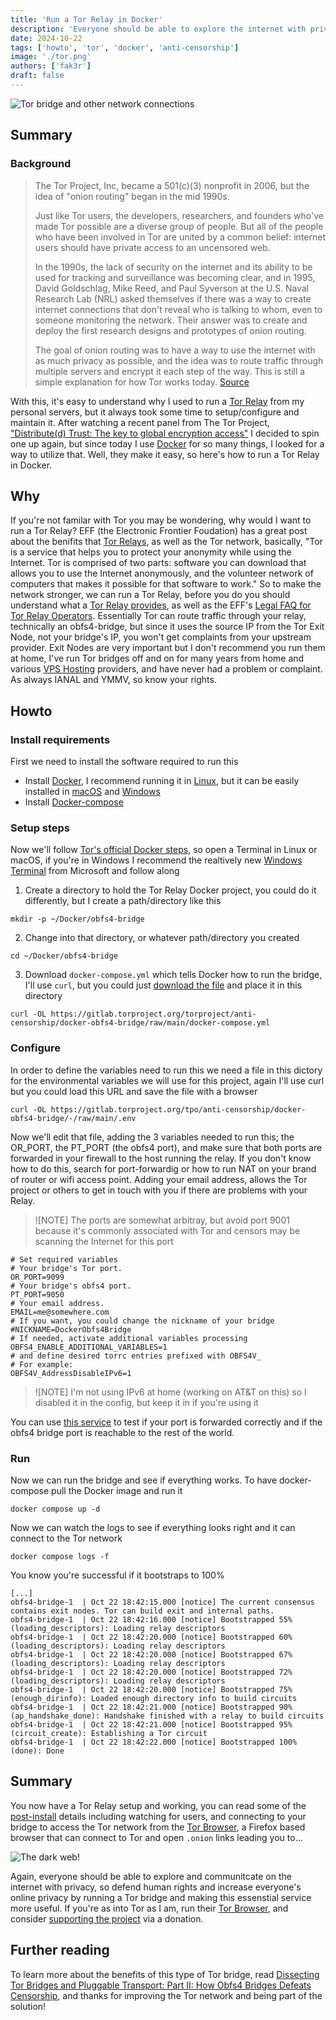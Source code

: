 ```yaml
---
title: 'Run a Tor Relay in Docker'
description: 'Everyone should be able to explore the internet with privacy, help defend human rights and online privacy for all by running a Tor bridge'
date: 2024-10-22
tags: ['howto', 'tor', 'docker', 'anti-censorship']
image: './tor.png'
authors: ['fak3r']
draft: false
---
```


![Tor bridge and other network connections](tor-bridge.jpg)

## Summary

### Background

<blockquote>
The Tor Project, Inc, became a 501(c)(3) nonprofit in 2006, but the idea of "onion routing" began in the mid 1990s.

Just like Tor users, the developers, researchers, and founders who've made Tor possible are a diverse group of people. But all of the people who have been involved in Tor are united by a common belief: internet users should have private access to an uncensored web.

In the 1990s, the lack of security on the internet and its ability to be used for tracking and surveillance was becoming clear, and in 1995, David Goldschlag, Mike Reed, and Paul Syverson at the U.S. Naval Research Lab (NRL) asked themselves if there was a way to create internet connections that don't reveal who is talking to whom, even to someone monitoring the network. Their answer was to create and deploy the first research designs and prototypes of onion routing.

The goal of onion routing was to have a way to use the internet with as much privacy as possible, and the idea was to route traffic through multiple servers and encrypt it each step of the way. This is still a simple explanation for how Tor works today. [Source](https://www.torproject.org/about/history/)

</blockquote>

With this, it's easy to understand why I used to run a [Tor Relay](https://community.torproject.org/relay/) from my personal servers, but it always took some time to setup/configure and maintain it. After watching a recent panel from The Tor Project, ["Distribute(d) Trust: The key to global encryption access"](https://www.youtube.com/live/r-wgsjyQlLs) I decided to spin one up again, but since today I use [Docker](https://www.docker.com/) for so many things, I looked for a way to utilize that. Well, they make it easy, so here's how to run a Tor Relay in Docker.

## Why

If you're not familar with Tor you may be wondering, why would I want to run a Tor Relay? EFF (the Electronic Frontier Foudation) has a great post about the benifits that [Tor Relays](https://www.eff.org/pages/what-tor-relay), as well as the Tor network, basically, "Tor is a service that helps you to protect your anonymity while using the Internet. Tor is comprised of two parts: software you can download that allows you to use the Internet anonymously, and the volunteer network of computers that makes it possible for that software to work." So to make the network stronger, we can run a Tor Relay, before you do you should understand what a [Tor Relay provides](https://blog.torproject.org/new-guide-running-tor-relay/), as well as the EFF's [Legal FAQ for Tor Relay Operators](https://www.eff.org/pages/legal-faq-tor-relay-operators). Essentially Tor can route traffic through your relay, technically an obfs4-bridge, but since it uses the source IP from the Tor Exit Node, not your bridge's IP, you won't get complaints from your upstream provider. Exit Nodes are very important but I don't recommend you run them at home, I've run Tor bridges off and on for many years from home and various [VPS Hosting](https://cloud.google.com/learn/what-is-a-virtual-private-server) providers, and have never had a problem or complaint. As always IANAL and YMMV, so know your rights.

## Howto

### Install requirements

First we need to install the software required to run this

- Install [Docker](https://docs.docker.com/get-started/get-docker/), I recommend running it in [Linux](https://docs.docker.com/desktop/install/linux/), but it can be easily installed in [macOS](https://docs.docker.com/desktop/install/mac-install/) and [Windows](https://docs.docker.com/desktop/install/windows-install/)
- Install [Docker-compose](https://docs.docker.com/compose/install/)

### Setup steps

Now we'll follow [Tor's official Docker steps](https://community.torproject.org/relay/setup/bridge/docker/), so open a Terminal in Linux or macOS, if you're in Windows I recommend the realtively new [Windows Terminal](https://apps.microsoft.com/detail/9n0dx20hk701) from Microsoft and follow along

1. Create a directory to hold the Tor Relay Docker project, you could do it differently, but I create a path/directory like this

```shell
mkdir -p ~/Docker/obfs4-bridge
```

2. Change into that directory, or whatever path/directory you created

```shell
cd ~/Docker/obfs4-bridge
```

3. Download `docker-compose.yml` which tells Docker how to run the bridge, I'll use `curl`, but you could just [download the file](https://gitlab.torproject.org/torproject/anti-censorship/docker-obfs4-bridge/raw/main/docker-compose.yml) and place it in this directory

```shell
curl -OL https://gitlab.torproject.org/torproject/anti-censorship/docker-obfs4-bridge/raw/main/docker-compose.yml
```

### Configure

In order to define the variables need to run this we need a file in this dictory for the environmental variables we will use for this project, again I'll use curl but you could load this URL and save the file with a browser

```shell
curl -OL https://gitlab.torproject.org/tpo/anti-censorship/docker-obfs4-bridge/-/raw/main/.env
```

Now we'll edit that file, adding the 3 variables needed to run this; the OR_PORT, the PT_PORT (the obfs4 port), and make sure that both ports are forwarded in your firewall to the host running the relay. If you don't know how to do this, search for port-forwardig or how to run NAT on your brand of router or wifi access point. Adding your email address, allows the Tor project or others to get in touch with you if there are problems with your Relay.

> ![NOTE]
> The ports are somewhat arbitray, but avoid port 9001 because it's commonly associated with Tor and censors may be scanning the Internet for this port

```shell
# Set required variables
# Your bridge's Tor port.
OR_PORT=9099
# Your bridge's obfs4 port.
PT_PORT=9050
# Your email address.
EMAIL=me@somewhere.com
# If you want, you could change the nickname of your bridge
#NICKNAME=DockerObfs4Bridge
# If needed, activate additional variables processing
OBFS4_ENABLE_ADDITIONAL_VARIABLES=1
# and define desired torrc entries prefixed with OBFS4V_
# For example:
OBFS4V_AddressDisableIPv6=1
```

> ![NOTE]
> I'm not using IPv6 at home (working on AT&T on this) so I disabled it in the config, but keep it in if you're using it

You can use [this service](https://bridges.torproject.org/scan/) to test if your port is forwarded correctly and if the obfs4 bridge port is reachable to the rest of the world.

### Run

Now we can run the bridge and see if everything works. To have docker-compose pull the Docker image and run it

```shell
docker compose up -d
```

Now we can watch the logs to see if everything looks right and it can connect to the Tor network

```shell
docker compose logs -f
```

You know you're successful if it bootstraps to 100%

```shell
[...]
obfs4-bridge-1  | Oct 22 18:42:15.000 [notice] The current consensus contains exit nodes. Tor can build exit and internal paths.
obfs4-bridge-1  | Oct 22 18:42:16.000 [notice] Bootstrapped 55% (loading_descriptors): Loading relay descriptors
obfs4-bridge-1  | Oct 22 18:42:20.000 [notice] Bootstrapped 60% (loading_descriptors): Loading relay descriptors
obfs4-bridge-1  | Oct 22 18:42:20.000 [notice] Bootstrapped 67% (loading_descriptors): Loading relay descriptors
obfs4-bridge-1  | Oct 22 18:42:20.000 [notice] Bootstrapped 72% (loading_descriptors): Loading relay descriptors
obfs4-bridge-1  | Oct 22 18:42:20.000 [notice] Bootstrapped 75% (enough_dirinfo): Loaded enough directory info to build circuits
obfs4-bridge-1  | Oct 22 18:42:21.000 [notice] Bootstrapped 90% (ap_handshake_done): Handshake finished with a relay to build circuits
obfs4-bridge-1  | Oct 22 18:42:21.000 [notice] Bootstrapped 95% (circuit_create): Establishing a Tor circuit
obfs4-bridge-1  | Oct 22 18:42:22.000 [notice] Bootstrapped 100% (done): Done
```

## Summary

You now have a Tor Relay setup and working, you can read some of the [post-install](https://community.torproject.org/relay/setup/bridge/post-install/) details including watching for users, and connecting to your bridge to access the Tor network from the [Tor Browser](https://www.torproject.org/download/), a Firefox based browser that can connect to Tor and open `.onion` links leading you to...

![The dark web!](the-dark-web.gif)

Again, everyone should be able to explore and communitcate on the internet with privacy, so defend human rights and increase everyone's online privacy by running a Tor bridge and making this essenstial service more useful. If you're as into Tor as I am, run their [Tor Browser](https://www.torproject.org/download/), and consider [supporting the project](https://donate.torproject.org/) via a donation.

## Further reading

To learn more about the benefits of this type of Tor bridge, read [Dissecting Tor Bridges and Pluggable Transport: Part II: How Obfs4 Bridges Defeats Censorship](https://www.fortinet.com/blog/threat-research/dissecting-tor-bridges-pluggable-transport-part-2), and thanks for improving the Tor network and being part of the solution!
